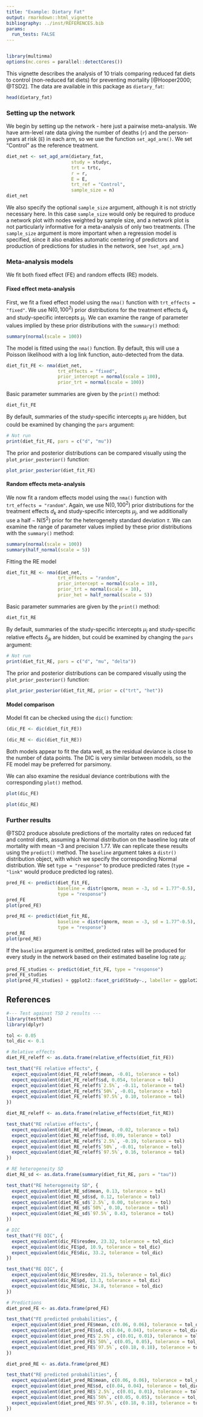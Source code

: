 ```yaml
---
title: "Example: Dietary Fat"
output: rmarkdown::html_vignette
bibliography: ../inst/REFERENCES.bib
params:
  run_tests: FALSE
---
```



```r
```

```r
library(multinma)
options(mc.cores = parallel::detectCores())
```

This vignette describes the analysis of 10 trials comparing reduced fat diets to control (non-reduced fat diets) for preventing mortality [@Hooper2000; @TSD2].
The data are available in this package as `dietary_fat`:
```r
head(dietary_fat)
```


### Setting up the network
We begin by setting up the network - here just a pairwise meta-analysis.
We have arm-level rate data giving the number of deaths (`r`) and the person-years at risk (`E`) in each arm, so we use the function `set_agd_arm()`.
We set "Control" as the reference treatment.
```r
diet_net <- set_agd_arm(dietary_fat, 
                        study = studyc,
                        trt = trtc,
                        r = r, 
                        E = E,
                        trt_ref = "Control",
                        sample_size = n)
diet_net
```

We also specify the optional `sample_size` argument, although it is not strictly necessary here.
In this case `sample_size` would only be required to produce a network plot with nodes weighted by sample size, and a network plot is not particularly informative for a meta-analysis of only two treatments.
(The `sample_size` argument is more important when a regression model is specified, since it also enables automatic centering of predictors and production of predictions for studies in the network, see `?set_agd_arm`.)

### Meta-analysis models
We fit both fixed effect (FE) and random effects (RE) models.

#### Fixed effect meta-analysis
First, we fit a fixed effect model using the `nma()` function with `trt_effects = "fixed"`.
We use $\mathrm{N}(0, 100^2)$ prior distributions for the treatment effects $d_k$ and study-specific intercepts $\mu_j$.
We can examine the range of parameter values implied by these prior distributions with the `summary()` method:
```r
summary(normal(scale = 100))
```

The model is fitted using the `nma()` function.
By default, this will use a Poisson likelihood with a log link function, auto-detected from the data.
```r
diet_fit_FE <- nma(diet_net, 
                   trt_effects = "fixed",
                   prior_intercept = normal(scale = 100),
                   prior_trt = normal(scale = 100))
```

Basic parameter summaries are given by the `print()` method:
```r
diet_fit_FE
```

By default, summaries of the study-specific intercepts $\mu_j$ are hidden, but could be examined by changing the `pars` argument:
```r
# Not run
print(diet_fit_FE, pars = c("d", "mu"))
```

The prior and posterior distributions can be compared visually using the `plot_prior_posterior()` function:
```r
plot_prior_posterior(diet_fit_FE)
```

#### Random effects meta-analysis
We now fit a random effects model using the `nma()` function with `trt_effects = "random"`.
Again, we use $\mathrm{N}(0, 100^2)$ prior distributions for the treatment effects $d_k$ and study-specific intercepts $\mu_j$, and we additionally use a $\mathrm{half-N}(5^2)$ prior for the heterogeneity standard deviation $\tau$.
We can examine the range of parameter values implied by these prior distributions with the `summary()` method:
```r
summary(normal(scale = 100))
summary(half_normal(scale = 5))
```

Fitting the RE model
```r
diet_fit_RE <- nma(diet_net, 
                   trt_effects = "random",
                   prior_intercept = normal(scale = 10),
                   prior_trt = normal(scale = 10),
                   prior_het = half_normal(scale = 5))
```

Basic parameter summaries are given by the `print()` method:
```r
diet_fit_RE
```

By default, summaries of the study-specific intercepts $\mu_j$ and study-specific relative effects $\delta_{jk}$ are hidden, but could be examined by changing the `pars` argument:
```r
# Not run
print(diet_fit_RE, pars = c("d", "mu", "delta"))
```

The prior and posterior distributions can be compared visually using the `plot_prior_posterior()` function:
```r
plot_prior_posterior(diet_fit_RE, prior = c("trt", "het"))
```


#### Model comparison
Model fit can be checked using the `dic()` function:
```r
(dic_FE <- dic(diet_fit_FE))
```
```r
(dic_RE <- dic(diet_fit_RE))
```

Both models appear to fit the data well, as the residual deviance is close to the number of data points.
The DIC is very similar between models, so the FE model may be preferred for parsimony.

We can also examine the residual deviance contributions with the corresponding `plot()` method.
```r
plot(dic_FE)
```

```r
plot(dic_RE)
```


### Further results
@TSD2 produce absolute predictions of the mortality rates on reduced fat and control diets, assuming a Normal distribution on the baseline log rate of mortality with mean $-3$ and precision $1.77$.
We can replicate these results using the `predict()` method.
The `baseline` argument takes a `distr()` distribution object, with which we specify the corresponding Normal distribution.
We set `type = "response"` to produce predicted rates (`type = "link"` would produce predicted log rates).
```r
pred_FE <- predict(diet_fit_FE, 
                   baseline = distr(qnorm, mean = -3, sd = 1.77^-0.5), 
                   type = "response")
pred_FE
plot(pred_FE)
```
```r
pred_RE <- predict(diet_fit_RE, 
                   baseline = distr(qnorm, mean = -3, sd = 1.77^-0.5), 
                   type = "response")
pred_RE
plot(pred_RE)
```

If the `baseline` argument is omitted, predicted rates will be produced for every study in the network based on their estimated baseline log rate $\mu_j$:
```r
pred_FE_studies <- predict(diet_fit_FE, type = "response")
pred_FE_studies
plot(pred_FE_studies) + ggplot2::facet_grid(Study~., labeller = ggplot2::label_wrap_gen(width = 10))
```


## References

```r
#--- Test against TSD 2 results ---
library(testthat)
library(dplyr)

tol <- 0.05
tol_dic <- 0.1

# Relative effects
diet_FE_releff <- as.data.frame(relative_effects(diet_fit_FE))

test_that("FE relative effects", {
  expect_equivalent(diet_FE_releff$mean, -0.01, tolerance = tol)
  expect_equivalent(diet_FE_releff$sd, 0.054, tolerance = tol)
  expect_equivalent(diet_FE_releff$`2.5%`, -0.11, tolerance = tol)
  expect_equivalent(diet_FE_releff$`50%`, -0.01, tolerance = tol)
  expect_equivalent(diet_FE_releff$`97.5%`, 0.10, tolerance = tol)
})

diet_RE_releff <- as.data.frame(relative_effects(diet_fit_RE))

test_that("RE relative effects", {
  expect_equivalent(diet_RE_releff$mean, -0.02, tolerance = tol)
  expect_equivalent(diet_RE_releff$sd, 0.09, tolerance = tol)
  expect_equivalent(diet_RE_releff$`2.5%`, -0.19, tolerance = tol)
  expect_equivalent(diet_RE_releff$`50%`, -0.01, tolerance = tol)
  expect_equivalent(diet_RE_releff$`97.5%`, 0.16, tolerance = tol)
})

# RE heterogeneity SD
diet_RE_sd <- as.data.frame(summary(diet_fit_RE, pars = "tau"))

test_that("RE heterogeneity SD", {
  expect_equivalent(diet_RE_sd$mean, 0.13, tolerance = tol)
  expect_equivalent(diet_RE_sd$sd, 0.12, tolerance = tol)
  expect_equivalent(diet_RE_sd$`2.5%`, 0.00, tolerance = tol)
  expect_equivalent(diet_RE_sd$`50%`, 0.10, tolerance = tol)
  expect_equivalent(diet_RE_sd$`97.5%`, 0.43, tolerance = tol)
})

# DIC
test_that("FE DIC", {
  expect_equivalent(dic_FE$resdev, 23.32, tolerance = tol_dic)
  expect_equivalent(dic_FE$pd, 10.9, tolerance = tol_dic)
  expect_equivalent(dic_FE$dic, 33.2, tolerance = tol_dic)
})

test_that("RE DIC", {
  expect_equivalent(dic_RE$resdev, 21.5, tolerance = tol_dic)
  expect_equivalent(dic_RE$pd, 13.3, tolerance = tol_dic)
  expect_equivalent(dic_RE$dic, 34.8, tolerance = tol_dic)
})

# Predictions
diet_pred_FE <- as.data.frame(pred_FE)

test_that("FE predicted probabilities", {
  expect_equivalent(diet_pred_FE$mean, c(0.06, 0.06), tolerance = tol_dic)
  expect_equivalent(diet_pred_FE$sd, c(0.04, 0.04), tolerance = tol_dic)
  expect_equivalent(diet_pred_FE$`2.5%`, c(0.01, 0.01), tolerance = tol_dic)
  expect_equivalent(diet_pred_FE$`50%`, c(0.05, 0.05), tolerance = tol_dic)
  expect_equivalent(diet_pred_FE$`97.5%`, c(0.18, 0.18), tolerance = tol_dic)
})

diet_pred_RE <- as.data.frame(pred_RE)

test_that("RE predicted probabilities", {
  expect_equivalent(diet_pred_RE$mean, c(0.06, 0.06), tolerance = tol_dic)
  expect_equivalent(diet_pred_RE$sd, c(0.04, 0.04), tolerance = tol_dic)
  expect_equivalent(diet_pred_RE$`2.5%`, c(0.01, 0.01), tolerance = tol_dic)
  expect_equivalent(diet_pred_RE$`50%`, c(0.05, 0.05), tolerance = tol_dic)
  expect_equivalent(diet_pred_RE$`97.5%`, c(0.18, 0.18), tolerance = tol_dic)
})
```

